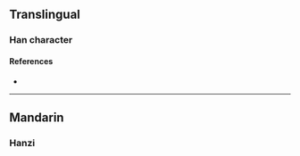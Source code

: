 {{character info}}
==Translingual==

===Han character===
{{Han char|rn=96|rad=玉|as=07|sn=11|four=|canj=MGYKH|ids=⿰𤣩彣}}

====References====
* {{Han ref|kx=0732.030|dkj=20985|dj=1143.050|hdz=21118.080|uh=73F3|ud=29683}}

----

==Mandarin==

===Hanzi===
{{cmn-hanzi|pin=[[hàn]] ([[han4]]), [[wén]] ([[wen2]])|wg=han<sup>4</sup>, wen<sup>2</sup>}}

{{zh-see|玟}}